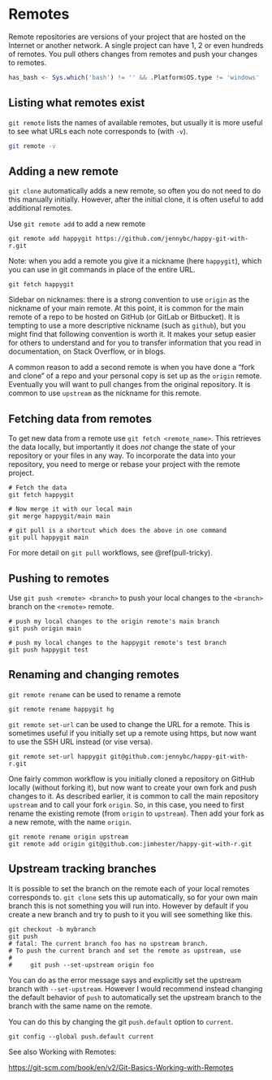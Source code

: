 # Remotes {#git-remotes}

Remote repositories are versions of your project that are hosted on the
Internet or another network. A single project can have 1, 2 or even hundreds of
remotes. You pull others changes from remotes and push your changes to remotes.

```r
has_bash <- Sys.which('bash') != '' && .Platform$OS.type != 'windows'
```

## Listing what remotes exist

`git remote` lists the names of available remotes, but usually it is more
useful to see what URLs each note corresponds to (with `-v`).

```bash
git remote -v
```

## Adding a new remote

`git clone` automatically adds a new remote, so often you do not need to do
this manually initially. However, after the initial clone, it is often useful to
add additional remotes.

Use `git remote add` to add a new remote

```shell
git remote add happygit https://github.com/jennybc/happy-git-with-r.git
```

Note: when you add a remote you give it a nickname (here `happygit`), which you can use in git commands in place of the entire URL.

```shell
git fetch happygit
```

Sidebar on nicknames: there is a strong convention to use `origin` as the nickname of your main remote. At this point, it is common for the main remote of a repo to be hosted on GitHub (or GitLab or Bitbucket). It is tempting to use a more descriptive nickname (such as `github`), but you might find that following convention is worth it. It makes your setup easier for others to understand and for you to transfer information that you read in documentation, on Stack Overflow, or in blogs.

A common reason to add a  second remote is when you have done a "fork and clone" of a repo and your personal copy is set up as the `origin` remote. Eventually you will want to pull changes from the original repository. It is common to use `upstream` as the nickname for this remote.

## Fetching data from remotes

To get new data from a remote use `git fetch <remote_name>`. This retrieves the
data locally, but importantly it does _not_ change the state of your repository
or your files in any way. To incorporate the data into your repository, you need to merge or rebase your project with the remote project.

```shell
# Fetch the data
git fetch happygit

# Now merge it with our local main
git merge happygit/main main

# git pull is a shortcut which does the above in one command
git pull happygit main
```

For more detail on `git pull` workflows, see \@ref(pull-tricky).

## Pushing to remotes

Use `git push <remote> <branch>` to push your local changes to the `<branch>`
branch on the `<remote>` remote.

```shell
# push my local changes to the origin remote's main branch
git push origin main

# push my local changes to the happygit remote's test branch
git push happygit test
```

## Renaming and changing remotes

`git remote rename` can be used to rename a remote

```shell
git remote rename happygit hg
```

`git remote set-url` can be used to change the URL for a remote. This is
sometimes useful if you initially set up a remote using https, but now want to
use the SSH URL instead (or vise versa).

```shell
git remote set-url happygit git@github.com:jennybc/happy-git-with-r.git
```

One fairly common workflow is you initially cloned a repository on GitHub
locally (without forking it), but now want to create your own fork and push
changes to it. As described earlier, it is common to call the main repository `upstream` and to call your fork `origin`. So, in this case, you need to first rename the existing remote (from `origin` to `upstream`). Then add your fork as a new remote, with the name `origin`.

```shell
git remote rename origin upstream
git remote add origin git@github.com:jimhester/happy-git-with-r.git
```

## Upstream tracking branches

It is possible to set the branch on the remote each of your local remotes
corresponds to. `git clone` sets this up automatically, so for your own main
branch this is not something you will run into. However by default if you
create a new branch and try to push to it you will see something like this.

```shell
git checkout -b mybranch
git push
# fatal: The current branch foo has no upstream branch.
# To push the current branch and set the remote as upstream, use
#
#     git push --set-upstream origin foo
```

You can do as the error message says and explicitly set the upstream branch
with `--set-upstream`. However I would recommend instead changing the default
behavior of `push` to automatically set the upstream branch to the branch with
the same name on the remote.

You can do this by changing the git `push.default` option to `current`.

```shell
git config --global push.default current
```

See also Working with Remotes:

<https://git-scm.com/book/en/v2/Git-Basics-Working-with-Remotes>

